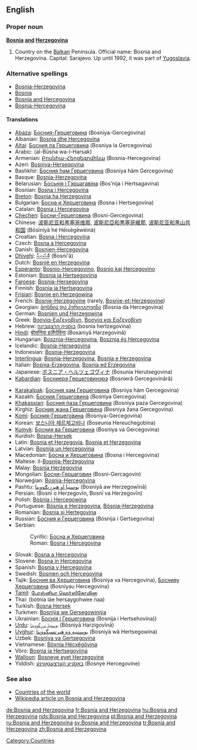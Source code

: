 {{wikipedia}}
==English==

===Proper noun===
'''[[Bosnia]] [[and]] [[Herzegovina]]'''
# Country on the [[Balkan]] Peninsula.  Official name: Bosnia and Herzegovina.  Capital: Sarajevo.  Up until 1992, it was part of [[Yugoslavia]].

===Alternative spellings===
*[[Bosnia-Herzegovina]]
*[[Bosnia]]
*[[Bosnia and Hercegovina]]
*[[Bosnia-Hercegovina]]

====Translations====
{{top}}
*[[Abaza]]: [[Босния-Герцеговина]] (Bosniya-Gercegovina)
*Albanian: [[Bosnja dhe Hercegovina]]
*[[Altai]]: [[Босния ла Герцеговина]] (Bosniya la Gercegovina)
*Arabic: {{ARchar|[[البوسنة والهرسك]]}} (al-Būsna wa-l-Harsak)
*Armenian: [[Բոսնիա-Հերցեգովինա]] (Bosnia-Hercegovina)
*Azeri: [[Bosniya-Herseqovina]]
*Bashkhir: [[Босния һәм Герцеговина]] (Bosniya häm Gercegovina)
*Basque: [[Bosnia-Herzegovina]]
*Belarusian: [[Босьнія і Гэрцагавіна]] (Bos’nija i Hertsagavina)
*Bosnian: [[Bosna i Hercegovina]] {{f}}
*[[Breton]]: [[Bosnia ha Herzegovina]]
*Bulgarian: [[Босна и Херцеговина]] (Bosna i Hertsegovina)
*Catalan: [[Bòsnia i Hercegovina]]
*[[Chechen]]: [[Босни-Герцеговина]] (Bosni-Gercegovina)
*Chinese: [[波斯尼亚和黑塞哥维那]], [[波斯尼亞和黒塞哥維那]], [[波斯尼亚和黑山共和国]] (Bōsīníyà hé Hēisègēwéinà)
*Croatian: [[Bosna i Hercegovina]] {{f}}
*Czech: [[Bosna a Hercegovina]]
*Danish: [[Bosnien-Hercegovina]]
*[[Dhivehi]]: [[ބޮސްނިއާ]] (Bosni'ā)
*Dutch: [[Bosnië en Herzegovina]]
*[[Esperanto]]: [[Bosnio-Hercegovino]], [[Bosnio kaj Hercegovino]]
*Estonian: [[Bosnia ja Hertsegoviina]]
*[[Faroese]]: [[Bosnia-Hersegovina]]
*Finnish: [[Bosnia ja Hertsegovina]]
*[[Frisian]]: [[Bosnje en Herzegowina]]
*French: [[Bosnie-Herzégovine]] (rarely, [[Bosnie-et-Herzégovine]])
*Georgian: [[ბოსნია და ჰერცეგოვინა]] (Bosnia da Hercegovina)
*German: [[Bosnien und Herzegowina]]
*Greek: [[Βοσνία-Ερζεγοβίνη]], [[Βοσνία και Ερζεγοβίνη]]
*Hebrew: [[בוסניה הרצגובינה]] (bosnia hertzegovina)
*[[Hindi]]: [[बोसनिया हर्ज़ेगोविना]] (Bosaniyā Harzegovinā)
*Hungarian: [[Bosznia-Hercegovina]], [[Bosznia és Hercegovina]]
*Icelandic: [[Bosnía-Hersegovína]]
*Indonesian: [[Bosnia-Herzegovina]]
*[[Interlingua]]: [[Bosnia-Herzegovina]], [[Bosnia e Herzegovina]]
*Italian: [[Bosnia-Erzegovina]], [[Bosnia ed Erzegovina]]
*Japanese: [[ボスニア・ヘルツェゴヴィナ]] (Bosunia Herutsegovina)
*[[Kabardian]]: [[Босниерэ Герцеговинэрэ]] (Bosnieră Gercegovinără)
{{mid}}
*[[Karakalpak]]: [[Босния ҳәм Герцеговина]] (Bosniya häm Gercegovina)
*Kazakh: [[Босния Герцеговина]] (Bosniya Gercegovina)
*[[Khakassian]]: [[Босния паза Герцеговина]] (Bosniya paza Gercegovina)
*Kirghiz: [[Босния жана Герцеговина]] (Bosniya žana Gercegovina)
*[[Komi]]: [[Босния-Герцеговина]] (Bosniya-Gercegovina)
*Korean: [[보스니아 헤르체고비나]] (Boseunia Hereuchegobina)
*[[Kumyk]]: [[Босния ва Герцеговина]] (Bosniya va Gercegovina)
*Kurdish: [[Bosna-Hersek]]
*Latin: [[Bosnia et Herzegovia]], [[Bosnia et Herzegovina]]
*Latvian: [[Bosnija un Hercegovina]]
*Macedonian: [[Босна и Херцеговина]] (Bosna i Hercegovina)
*Maltese: il-[[Bosnija-Ħerżegovina]]
*Malay: [[Bosnia Herzegovina]]
*Mongolian: [[Босни-Герцаговин]] (Bosni-Gercagovin)
*Norwegian: [[Bosnia-Hercegovina]]
*Pashtu: [[بوسنيا او هېرزېګووينا]] (Bosniyā aw Herzegowīnā)
*Persian: {{FAchar|[[بوسنی و هرزگوین]]}} (Bosnī o Herzegovīn, Bosnī va Herzegovīn)
*Polish: [[Bośnia i Hercegowina]]
*Portuguese: [[Bósnia e Herzegovina]], [[Bósnia-Herzegóvina]]
*Romanian: [[Bosnia şi Herţegovina]] {{f}}
*Russian: [[Босния и Герцеговина]] (Bósnija i Gertsegovína)
*Serbian:
*:Cyrillic: [[Босна и Херцеговина]] {{f}}
*:Roman:  [[Bosna i Hercegovina#Serbian|Bosna i Hercegovina]] {{f}}
*Slovak: [[Bosna a Hercegovina]]
*Slovene: [[Bosna in Hercegovina]] {{f}}
*Spanish: [[Bosnia y Hercegovina]]
*Swedish: [[Bosnien och Hercegovina]]
*Tajik: [[Босния ва Ҳерцеговина]] (Bosniya va Hercegovina), [[Боснияу Ҳерцеговина]] (Bosniyau Hercegovina)
*[[Tamil]]: [[போஸ்னியா ஹெர்ஸிகோவினா]]
*Thai: {{THchar|[[บอสเนียและเฮอร์เซโกวีนา]]}} (bòtnia láe hersaygohwee naa)
*Turkish: [[Bosna Hersek]]
*Turkmen: [[Bosniýa we Gersegowiniýa]]
*Ukrainian: [[Боснія і Герцеговина]] (Bosnija i Hertsehovina))
*[[Urdu]]: [[بوسنیا ہرزگووینا]] (Bôsniyā Harzigovīnā)
*[[Uyghur]]: [[ﺑﻮﺳﻨﯩﻴﻪ ﯞﻩ ﻫﯧﺮﺗﺴﯧﮕﻮﯞﯨﻨﺎ]] (Bosniyä wä Hertsegowina)
*Uzbek: [[Bosniya va Gertsegovina]]
*Vietnamese: [[Bôxnia Hécxêgôvina]]
*Võro: [[Bosnia ja Hertsegoviina]]
*[[Walloon]]: [[Bosneye eyet Herzegovine]]
*Yiddish: [[באָסניע הערצעגאָװינע]] (Bosnye Hercegovine)
{{bottom}}

===See also===
*[[Countries of the world]]
*[[w:Bosnia and Herzegovina|Wikipedia article on Bosnia and Herzegovina]]

[[Category:Countries]]

[[de:Bosnia and Herzegovina]]
[[fr:Bosnia and Herzegovina]]
[[hu:Bosnia and Herzegovina]]
[[nds:Bosnia and Herzegovina]]
[[pl:Bosnia and Herzegovina]]
[[ru:Bosnia and Herzegovina]]
[[sv:Bosnia and Herzegovina]]
[[tr:Bosnia and Herzegovina]]
[[zh:Bosnia and Herzegovina]]